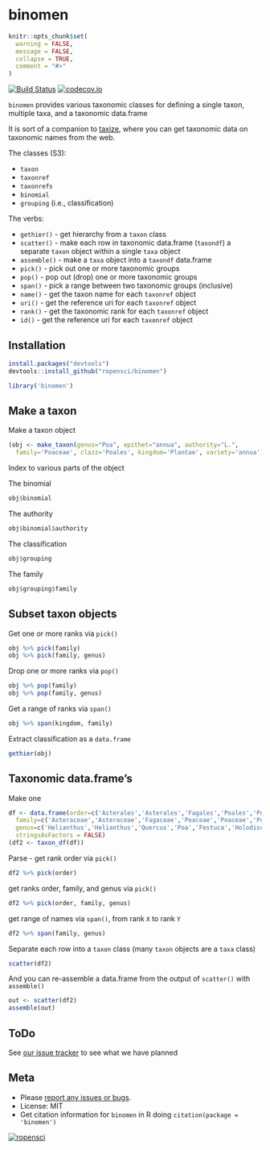 binomen
=======

```r
knitr::opts_chunk$set(
  warning = FALSE,
  message = FALSE,
  collapse = TRUE,
  comment = "#>"
)
```

[![Build Status](https://api.travis-ci.org/ropensci/binomen.png)](https://travis-ci.org/ropensci/binomen)
[![codecov.io](http://codecov.io/github/ropensci/binomen/coverage.svg?branch=master)](http://codecov.io/github/ropensci/binomen?branch=master)

`binomen` provides various taxonomic classes for defining a single taxon, multiple taxa, and a taxonomic data.frame

It is sort of a companion to [taxize](https://github.com/ropensci/taxize), where you can get taxonomic data on taxonomic names from the web.

The classes (S3):

* `taxon`
* `taxonref`
* `taxonrefs`
* `binomial`
* `grouping` (i.e., classification)

The verbs:

* `gethier()` - get hierarchy from a `taxon` class
* `scatter()` - make each row in taxonomic data.frame (`taxondf`) a separate `taxon` object within a single `taxa` object
* `assemble()` - make a `taxa` object into a `taxondf` data.frame
* `pick()` - pick out one or more taxonomic groups
* `pop()` - pop out (drop) one or more taxonomic groups
* `span()` - pick a range between two taxonomic groups (inclusive)
* `name()` - get the taxon name for each `taxonref` object
* `uri()` - get the reference uri for each `taxonref` object
* `rank()` - get the taxonomic rank for each `taxonref` object
* `id()` - get the reference uri for each `taxonref` object

## Installation

```r
install.packages("devtools")
devtools::install_github("ropensci/binomen")
```

```r
library('binomen')
```

## Make a taxon

Make a taxon object

```r
(obj <- make_taxon(genus="Poa", epithet="annua", authority="L.",
  family='Poaceae', clazz='Poales', kingdom='Plantae', variety='annua'))
```

Index to various parts of the object

The binomial

```r
obj$binomial
```

The authority

```r
obj$binomial$authority
```

The classification

```r
obj$grouping
```

The family

```r
obj$grouping$family
```

## Subset taxon objects

Get one or more ranks via `pick()`

```r
obj %>% pick(family)
obj %>% pick(family, genus)
```

Drop one or more ranks via `pop()`

```r
obj %>% pop(family)
obj %>% pop(family, genus)
```

Get a range of ranks via `span()`

```r
obj %>% span(kingdom, family)
```

Extract classification as a `data.frame`

```r
gethier(obj)
```

## Taxonomic data.frame's

Make one

```r
df <- data.frame(order=c('Asterales','Asterales','Fagales','Poales','Poales','Poales'),
  family=c('Asteraceae','Asteraceae','Fagaceae','Poaceae','Poaceae','Poaceae'),
  genus=c('Helianthus','Helianthus','Quercus','Poa','Festuca','Holodiscus'),
  stringsAsFactors = FALSE)
(df2 <- taxon_df(df))
```

Parse - get rank order via `pick()`

```r
df2 %>% pick(order)
```

get ranks order, family, and genus via `pick()`

```r
df2 %>% pick(order, family, genus)
```

get range of names via `span()`, from rank `X` to rank `Y`

```r
df2 %>% span(family, genus)
```

Separate each row into a `taxon` class (many `taxon` objects are a `taxa` class)

```r
scatter(df2)
```

And you can re-assemble a data.frame from the output of `scatter()` with `assemble()`

```r
out <- scatter(df2)
assemble(out)
```

## ToDo

See [our issue tracker](https://github.com/ropensci/binomen/issues) to see what we have planned

## Meta

* Please [report any issues or bugs](https://github.com/ropensci/binomen/issues).
* License: MIT
* Get citation information for `binomen` in R doing `citation(package = 'binomen')`

[![ropensci](http://ropensci.org/public_images/github_footer.png)](http://ropensci.org)

